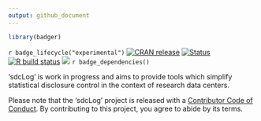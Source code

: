 ```yaml
---
output: github_document
---
```


<!-- README.md is generated from README.Rmd. Please edit that file -->

```r
library(badger)
```

`r badge_lifecycle("experimental")`
[![CRAN release](https://www.r-pkg.org/badges/version/sdcLog)](https://CRAN.R-project.org/package=sdcLog)
[![Status](https://www.repostatus.org/badges/latest/active.svg)](https://www.repostatus.org/#active)
[![R build status](https://github.com/matthiasgomolka/sdcLog/workflows/R-CMD-check/badge.svg)](https://github.com/matthiasgomolka/sdcLog/actions)
[![](https://codecov.io/gh/matthiasgomolka/sdcLog/branch/main/graph/badge.svg)](https://codecov.io/gh/matthiasgomolka/sdcLog)
`r badge_dependencies()`

'sdcLog' is work in progress and aims to provide tools which simplify
statistical disclosure control in the context of research data centers.

Please note that the 'sdcLog' project is released with a
[Contributor Code of Conduct](https://github.com/matthiasgomolka/sdcLog/blob/main/.github/CODE_OF_CONDUCT.md). By contributing to this project, you agree to abide by its terms.
